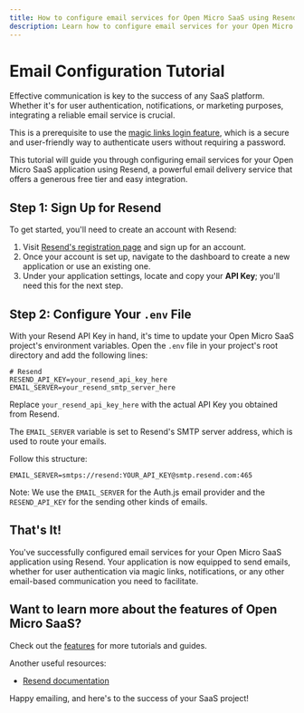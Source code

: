```yaml
---
title: How to configure email services for Open Micro SaaS using Resend
description: Learn how to configure email services for your Open Micro SaaS application using Resend, a powerful email delivery service that offers a generous free tier and easy integration.
---
```


# Email Configuration Tutorial

Effective communication is key to the success of any SaaS platform. Whether it's for user authentication, notifications, or marketing purposes, integrating a reliable email service is crucial.

This is a prerequisite to use the [magic links login feature](http://localhost:3000/tutorials/user-authentication), which is a secure and user-friendly way to authenticate users without requiring a password.

This tutorial will guide you through configuring email services for your Open Micro SaaS application using Resend, a powerful email delivery service that offers a generous free tier and easy integration.

## Step 1: Sign Up for Resend

To get started, you'll need to create an account with Resend:

1. Visit [Resend's registration page](https://resend.com/) and sign up for an account.
2. Once your account is set up, navigate to the dashboard to create a new application or use an existing one.
3. Under your application settings, locate and copy your **API Key**; you'll need this for the next step.

## Step 2: Configure Your `.env` File

With your Resend API Key in hand, it's time to update your Open Micro SaaS project's environment variables. Open the `.env` file in your project's root directory and add the following lines:

```env
# Resend
RESEND_API_KEY=your_resend_api_key_here
EMAIL_SERVER=your_resend_smtp_server_here
```

Replace `your_resend_api_key_here` with the actual API Key you obtained from Resend.

The `EMAIL_SERVER` variable is set to Resend's SMTP server address, which is used to route your emails.

Follow this structure:

```env
EMAIL_SERVER=smtps://resend:YOUR_API_KEY@smtp.resend.com:465
```

Note: We use the `EMAIL_SERVER` for the Auth.js email provider and the `RESEND_API_KEY` for the sending other kinds of emails.

## That's It!

You've successfully configured email services for your Open Micro SaaS application using Resend. Your application is now equipped to send emails, whether for user authentication via magic links, notifications, or any other email-based communication you need to facilitate.

## Want to learn more about the features of Open Micro SaaS?

Check out the [features](/features) for more tutorials and guides.

Another useful resources:

- [Resend documentation](https://resend.com/docs/send-with-nextauth-smtp)

Happy emailing, and here's to the success of your SaaS project!
